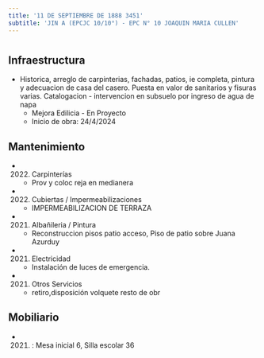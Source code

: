 ```yaml
---
title: '11 DE SEPTIEMBRE DE 1888 3451'
subtitle: 'JIN A (EPCJC 10/10°) - EPC N° 10 JOAQUIN MARIA CULLEN'
---
```


#
## Infraestructura

* Historica, arreglo de carpinterias, fachadas, patios, ie completa, pintura y adecuacion de casa del casero. Puesta en valor de sanitarios y fisuras varias. Catalogacion -  intervencion en subsuelo por ingreso de agua de napa 
    + Mejora Edilicia - En Proyecto 
    + Inicio de obra: 24/4/2024 






## Mantenimiento

*  (2022) Carpinterías 
    + Prov y coloc reja en medianera

*  (2022) Cubiertas / Impermeabilizaciones 
    + IMPERMEABILIZACION DE TERRAZA

*  (2021) Albañileria / Pintura 
    + Reconstruccion pisos patio acceso, Piso de patio sobre Juana Azurduy

*  (2021) Electricidad 
    + Instalación de luces de emergencia.

*  (2021) Otros Servicios 
    + retiro,disposición volquete resto de obr





## Mobiliario

*  (2021) : Mesa inicial 6, Silla escolar 36 



